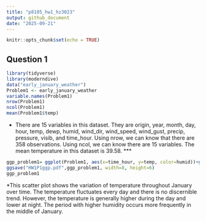 ```yaml
---
title: "p8105_hw1_hz3023"
output: github_document
date: "2025-09-21"
---
```


```r
knitr::opts_chunk$set(echo = TRUE)
```

## Question 1
```r
library(tidyverse)
library(moderndive)
data("early_january_weather")
Problem1 <- early_january_weather
variable.names(Problem1)
nrow(Problem1)
ncol(Problem1)
mean(Problem1$temp)

```
* There are 15 variables in this dataset. They are origin, year, month, day, hour, temp, dewp, humid, wind_dir, wind_speed, wind_gust, precip, pressure, visib, and time_hour. 
Using nrow, we can know that there are 358 observations. Using ncol, we can know there are 15 variables.
The mean temperature in this dataset is 39.58.
***
```r
ggp_problem1= ggplot(Problem1, aes(x=time_hour, y=temp, color=humid))+geom_point()
ggsave("HW1P1ggp.pdf",ggp_problem1, width=8, height=6)
ggp_problem1
```

*This scatter plot shows the variation of temperature throughout January over time. The temperature fluctuates every day and there is no discernible trend. However, the temperature is generally higher during the day and lower at night. The period with higher humidity occurs more frequently in the middle of January.

